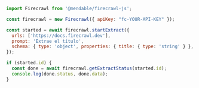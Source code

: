 ```js Node
import Firecrawl from '@mendable/firecrawl-js';

const firecrawl = new Firecrawl({ apiKey: "fc-YOUR-API-KEY" });

const started = await firecrawl.startExtract({
  urls: ['https://docs.firecrawl.dev'],
  prompt: 'Extrae el título',
  schema: { type: 'object', properties: { title: { type: 'string' } }, required: ['title'] },
});

if (started.id) {
  const done = await firecrawl.getExtractStatus(started.id);
  console.log(done.status, done.data);
}
```
